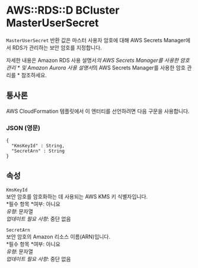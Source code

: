 # AWS::RDS::D BCluster MasterUserSecret

`MasterUserSecret` 반환 값은 마스터 사용자 암호에 대해 AWS Secrets Manager에서 RDS가 관리하는 보안 암호를 지정합니다.

자세한 내용은 Amazon RDS 사용 설명서*의 AWS Secrets Manager를 사용한 암호 관리 * 및 Amazon Aurora 사용 설명서*의 AWS Secrets Manager를 사용한 암호 관리를 * 참조하세요.

## 통사론

AWS CloudFormation 템플릿에서 이 엔터티를 선언하려면 다음 구문을 사용합니다.

### JSON (영문)

```
{
  "KmsKeyId" : String,
  "SecretArn" : String
}
```

## 속성

`KmsKeyId`  
보안 암호를 암호화하는 데 사용되는 AWS KMS 키 식별자입니다.  
*필수 항목 *여부: 아니요  
_유형_: 문자열  
_업데이트 필요 사항_: 중단 없음

`SecretArn`  
보안 암호의 Amazon 리소스 이름(ARN)입니다.  
*필수 항목 *여부: 아니요  
_유형_: 문자열  
_업데이트 필요 사항_: 중단 없음
